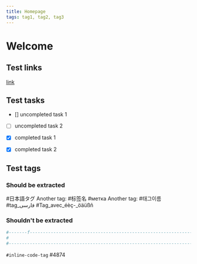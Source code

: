 ```yaml
---
title: Homepage
tags: tag1, tag2, tag3
---
```


# Welcome

## Test links
[link](blog0.mdx)

## Test tasks
- [] uncompleted task 1
- [ ] uncompleted task 2

- [x] completed task 1
- [X] completed task 2

## Test tags

### Should be extracted 
#日本語タグ
Another tag: #标签名
#метка
Another tag: #태그이름
#tag_فارسی
#Tag_avec_éèç-_öäüßñ

### Shouldn't be extracted 
```bash
#-------f--------------------------------------------------------------------------------
#
#---------------------------------------------------------------------------------------
```
`#inline-code-tag`
#4874